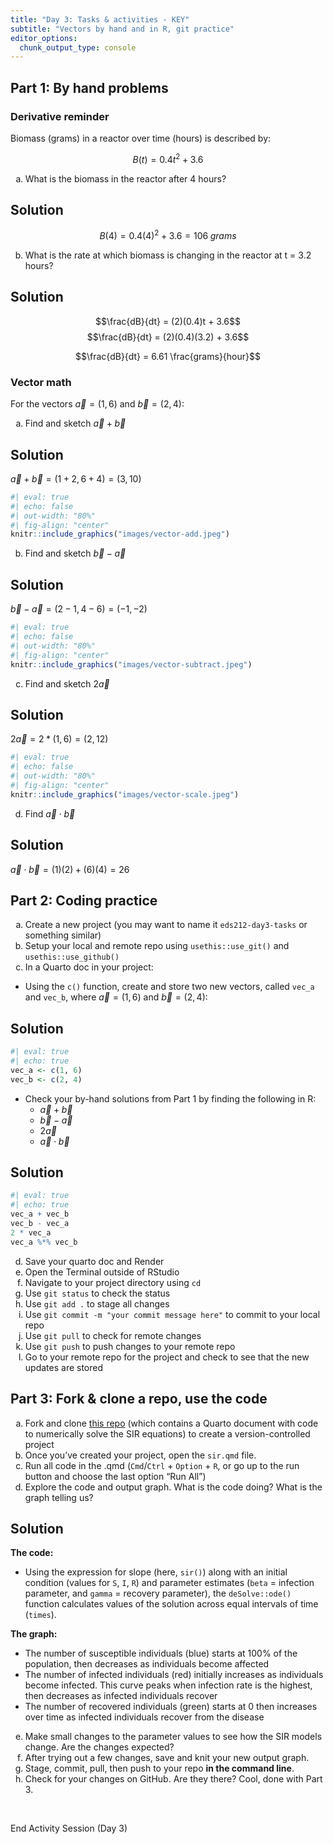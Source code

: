```yaml
---
title: "Day 3: Tasks & activities - KEY"
subtitle: "Vectors by hand and in R, git practice"
editor_options: 
  chunk_output_type: console
---
```


## Part 1: By hand problems

### Derivative reminder

Biomass (grams) in a reactor over time (hours) is described by: 

::: {.center-text}
$$B(t) = 0.4t^2 + 3.6$$
:::

a. What is the biomass in the reactor after 4 hours?

::: {.callout-important}
## Solution
$$B(4) = 0.4(4)^2+3.6 = 106\;grams$$
:::

b. What is the rate at which biomass is changing in the reactor at t = 3.2 hours? 

::: {.callout-important}
## Solution
$$\frac{dB}{dt} = (2)(0.4)t + 3.6$$
$$\frac{dB}{dt} = (2)(0.4)(3.2) + 3.6$$

$$\frac{dB}{dt} = 6.61 \frac{grams}{hour}$$
:::

### Vector math

For the vectors $\vec a = (1,6)$ and $\vec b = (2, 4)$: 

a. Find and sketch $\vec a + \vec b$

::: {.callout-important}
## Solution

$\vec a + \vec b = (1+2, 6+4) = (3,10)$

```r
#| eval: true
#| echo: false
#| out-width: "80%"
#| fig-align: "center"
knitr::include_graphics("images/vector-add.jpeg")
```
:::

b. Find and sketch $\vec b - \vec a$

::: {.callout-important}
## Solution

$\vec b - \vec a = (2-1, 4-6) = (-1, -2)$

```r
#| eval: true
#| echo: false
#| out-width: "80%"
#| fig-align: "center"
knitr::include_graphics("images/vector-subtract.jpeg")
```
:::

c. Find and sketch $2 \vec a$

::: {.callout-important}
## Solution

$2 \vec a = 2 * (1,6) = (2, 12)$

```r
#| eval: true
#| echo: false
#| out-width: "80%"
#| fig-align: "center"
knitr::include_graphics("images/vector-scale.jpeg")
```
:::

d. Find $\vec a \cdot \vec b$

::: {.callout-important}
## Solution
$\vec a \cdot \vec b = (1)(2) + (6)(4) = 26$
:::

## Part 2: Coding practice

a. Create a new project (you may want to name it `eds212-day3-tasks` or something similar)
b. Setup your local and remote repo using `usethis::use_git()` and `usethis::use_github()`
c. In a Quarto doc in your project:
  - Using the `c()` function, create and store two new vectors, called `vec_a` and   `vec_b`, where $\vec a = (1,6)$ and $\vec b = (2, 4)$: 

::: {.callout-important}
## Solution
```r
#| eval: true
#| echo: true
vec_a <- c(1, 6)
vec_b <- c(2, 4)
```
:::

  - Check your by-hand solutions from Part 1 by finding the following in R: 
    - $\vec a + \vec b$
    - $\vec b - \vec a$
    - $2 \vec a$
    - $\vec a \cdot \vec b$
    
::: {.callout-important}
## Solution
```r
#| eval: true
#| echo: true
vec_a + vec_b
vec_b - vec_a
2 * vec_a
vec_a %*% vec_b
```
:::

d. Save your quarto doc and Render
e. Open the Terminal outside of RStudio
f. Navigate to your project directory using `cd`
c. Use `git status` to check the status
d. Use `git add .` to stage all changes 
e. Use `git commit -m "your commit message here"` to commit to your local repo
f. Use `git pull` to check for remote changes
g. Use `git push` to push changes to your remote repo
h. Go to your remote repo for the project and check to see that the new updates are stored

## Part 3: Fork & clone a repo, use the code

a. Fork and clone [this repo](https://github.com/EDS-212-Essential-Math/SIR-ODE-example) (which contains a Quarto document with code to numerically solve the SIR equations) to create a version-controlled project
b. Once you've created your project, open the `sir.qmd` file. 
c. Run all code in the .qmd (`Cmd`/`Ctrl` + `Option` + `R`, or go up to the run button and choose the last option "Run All")
d. Explore the code and output graph. What is the code doing? What is the graph telling us? 

::: {.callout-important}
## Solution
**The code:**

- Using the expression for slope (here, `sir()`) along with an initial condition (values for `S`, `I`, `R`) and parameter estimates (`beta` = infection parameter, and `gamma` = recovery parameter), the `deSolve::ode()` function calculates values of the solution across equal intervals of time (`times`).

**The graph:**

- The number of susceptible individuals (blue) starts at 100% of the population, then decreases as individuals become affected
- The number of infected individuals (red) initially increases as individuals become infected. This curve peaks when infection rate is the highest, then decreases as infected individuals recover
- The number of recovered individuals (green) starts at 0 then increases over time as infected individuals recover from the disease
:::

e. Make small changes to the parameter values to see how the SIR models change. Are the changes expected? 
f. After trying out a few changes, save and knit your new output graph.
g. Stage, commit, pull, then push to your repo **in the command line**.
h. Check for your changes on GitHub. Are they there? Cool, done with Part 3.

<br>

::: {.center-text .body-text-xl .teal-text}
End Activity Session (Day 3)
:::



